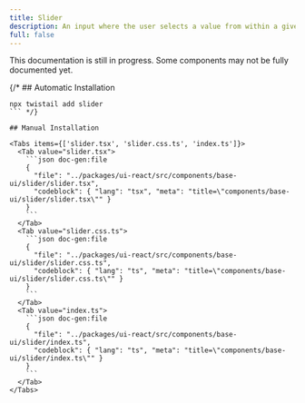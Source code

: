 ```yaml
---
title: Slider
description: An input where the user selects a value from within a given range.
full: false
---
```


<Callout type='warn'>
  This documentation is still in progress. Some components may not be fully documented yet.
</Callout>

{/* ## Automatic Installation

```package-install
npx twistail add slider
``` */}

## Manual Installation

<Tabs items={['slider.tsx', 'slider.css.ts', 'index.ts']}>
  <Tab value="slider.tsx">
    ```json doc-gen:file
    {
      "file": "../packages/ui-react/src/components/base-ui/slider/slider.tsx",
      "codeblock": { "lang": "tsx", "meta": "title=\"components/base-ui/slider/slider.tsx\"" }
    }
    ```
  </Tab>
  <Tab value="slider.css.ts">
    ```json doc-gen:file
    {
      "file": "../packages/ui-react/src/components/base-ui/slider/slider.css.ts",
      "codeblock": { "lang": "ts", "meta": "title=\"components/base-ui/slider/slider.css.ts\"" }
    }
    ```
  </Tab>
  <Tab value="index.ts">
    ```json doc-gen:file
    {
      "file": "../packages/ui-react/src/components/base-ui/slider/index.ts",
      "codeblock": { "lang": "ts", "meta": "title=\"components/base-ui/slider/index.ts\"" }
    }
    ```
  </Tab>
</Tabs>

